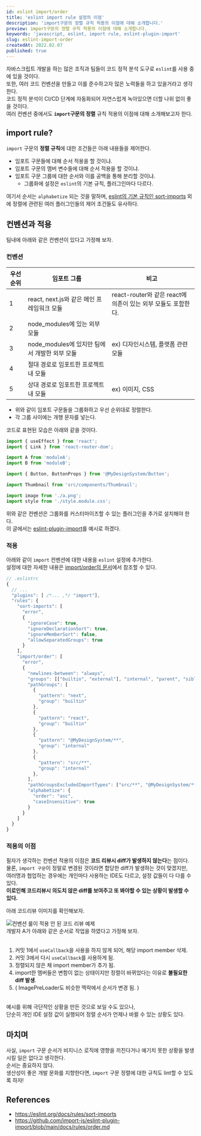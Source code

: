 ```yaml
---
id: eslint import/order
title: 'eslint import rule 설정의 이점'
description: 'import구문의 정렬 규칙 적용의 이점에 대해 소개합니다.'
preview: import구문의 정렬 규칙 적용의 이점에 대해 소개합니다.
keywords: 'javascript, eslint, import rule, eslint-plugin-import'
slug: eslint-import-order
createdAt: 2022.02.07
published: true
---
```


자바스크립트 개발을 하는 많은 조직과 팀들이 코드 정적 분석 도구로 `eslint`를 사용 중에 있을 것이다.<br/>
또한, 여러 코드 컨벤션을 만들고 이를 준수하고자 많은 노력들을 하고 있을거라고 생각한다.<br/>
코드 정적 분석이 CI/CD 단계에 자동화되어 자연스럽게 녹아있으면 더할 나위 없이 좋을 것이다.<br/>
여러 컨벤션 중에서도 **`import`구문의 정렬** 규칙 적용의 이점에 대해 소개해보고자 한다.

## import rule?

`import` 구문의 **정렬 규칙**에 대한 조건들은 아래 내용들을 제어한다.

- 임포트 구문들에 대해 순서 적용을 할 것이냐.
- 임포트 구문의 멤버 변수들에 대해 순서 적용을 할 것이냐.
- 임포트 구문 그룹에 대한 순서와 이를 공백을 통해 분리할 것이냐.
  - 그룹화에 설정은 `eslint`의 기본 규칙, 플러그인마다 다르다.

여기서 순서는 `alphabetize` 되는 것을 말하며, [eslint의 기본 규칙인 sort-imports](https://eslint.org/docs/rules/sort-imports) 외에 정렬에 관련된 여러 플러그인들의 제어 조건들도 유사하다.

## 컨벤션과 적용

팀내에 아래와 같은 컨벤션이 있다고 가정해 보자.

### 컨벤션

| 우선순위 | 임포트 그룹                                   | 비고                                                          |
| -------- | --------------------------------------------- | ------------------------------------------------------------- |
| 1        | react, next.js와 같은 메인 프레임워크 모듈    | react-router와 같은 react에 의존이 있는 외부 모듈도 포함한다. |
| 2        | node_modules에 있는 외부 모듈                 |                                                               |
| 3        | node_modules에 있지만 팀에서 개발한 외부 모듈 | ex) 디자인시스템, 플랫폼 관련 모듈                            |
| 4        | 절대 경로로 임포트한 프로젝트 내 모듈         |                                                               |
| 5        | 상대 경로로 임포트한 프로젝트 내 모듈         | ex) 이미지, CSS                                               |

- 위와 같이 임포트 구문들을 그룹화하고 우선 순위대로 정렬한다.
- 각 그룹 사이에는 개행 문자를 넣는다.<br/>

코드로 표현된 모습은 아래와 같을 것이다.

```js
import { useEffect } from 'react';
import { Link } from 'react-router-dom';

import A from 'moduleA';
import B from 'moduleB';

import { Button, ButtonProps } from '@MyDesignSystem/Button';

import Thumbnail from 'src/components/Thumbnail';

import image from './a.png';
import style from './style.module.css';
```

위와 같은 컨벤션은 그룹화를 커스터마이즈할 수 있는 플러그인을 추가로 설치해야 한다.<br/>
이 글에서는 [eslint-plugin-import](https://www.npmjs.com/package/eslint-plugin-import)를 예시로 하겠다.

### 적용

아래와 같이 `import` 컨벤션에 대한 내용을 `eslint` 설정에 추가한다.<br/>
설정에 대한 자세한 내용은 [import/order의 문서](https://github.com/import-js/eslint-plugin-import/blob/main/docs/rules/order.md)에서 참조할 수 있다.

```js
// .eslintrc
{
  // ...
  "plugins": [ /*... ,*/ "import"],
  "rules": {
    "sort-imports": [
      "error",
      {
        "ignoreCase": true,
        "ignoreDeclarationSort": true,
        "ignoreMemberSort": false,
        "allowSeparatedGroups": true
      }
    ],
    "import/order": [
      "error",
      {
        "newlines-between": "always",
        "groups": [["builtin", "external"], "internal", "parent", "sibling", "index"],
        "pathGroups": [
          {
            "pattern": "next",
            "group": "builtin"
          },
          {
            "pattern": "react",
            "group": "builtin"
          },
          {
            "pattern": "@MyDesignSystem/**",
            "group": "internal"
          },
          {
            "pattern": "src/**",
            "group": "internal"
          },
        ],
        "pathGroupsExcludedImportTypes": ["src/**", "@MyDesignSystem/**"],
        "alphabetize": {
          "order": "asc",
          "caseInsensitive": true
        }
      }
    ]
  }
}
```

### 적용의 이점

필자가 생각하는 컨벤션 적용의 이점은 **코드 리뷰시 diff가 발생하지 않는다**는 점이다.<br/>
물론, `import 구문`이 정말로 변경된 것이라면 합당한 diff가 발생하는 것이 맞겠지만,<br/>
여러명과 협업하는 경우에는 개인마다 사용하는 IDE도 다르고, 설정 값들이 다 다를 수 있다.<br/>
**이로인해 코드리뷰시 의도치 않은 diff를 보여주고 또 봐야할 수 있는 상황이 발생할 수 있다.**<br/>

아래 코드리뷰 이미지를 확인해보자.

<img src='/assets/images/eslint-import-example.png' alt='컨벤션 룰이 적용 안 된 코드 리뷰 예제' />
<br />
개발자 A가 아래와 같은 순서로 작업을 하였다고 가정해 보자.
<br />
<br />

1. 커밋 1에서 `useCallback`을 사용을 하지 않게 되어, 해당 import member 삭제.
2. 커밋 3에서 다시 `useCallback`를 사용하게 됨.
3. 정렬되지 않은 채 import member가 추가 됨.
4. import한 멤버들은 변함이 없는 상태이지만 정렬이 바뀌었다는 이유로 **불필요한 diff 발생**.
5. ( ImagePreLoader도 비슷한 맥락에서 순서가 변경 됨. )

<br />
예시를 위해 극단적인 상황을 만든 것으로 보일 수도 있으나,
<br />
단순히 개인 IDE 설정 값이 실행되어 정렬 순서가 언제나 바뀔 수 있는 상황도 있다.
<br />

## 마치며

사실, `import` 구문 순서가 비지니스 로직에 영향을 끼친다거나 예기치 못한 상황을 발생시킬 일은 없다고 생각한다.<br/>
순서는 중요하지 않다.<br />
생산성이 좋은 개발 문화를 지향한다면, `import` 구문 정렬에 대한 규칙도 lint할 수 있도록 하자!

## References

- https://eslint.org/docs/rules/sort-imports
- https://github.com/import-js/eslint-plugin-import/blob/main/docs/rules/order.md
